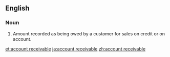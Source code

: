 ==English==

===Noun===
{{en-noun|head=[[account]] [[receivable]]|accounts receivable}}
# {{label|en|accounting|usually|pluralonly}} Amount recorded as being owed by a customer for sales on credit or on account.

[[et:account receivable]]
[[ja:account receivable]]
[[zh:account receivable]]
